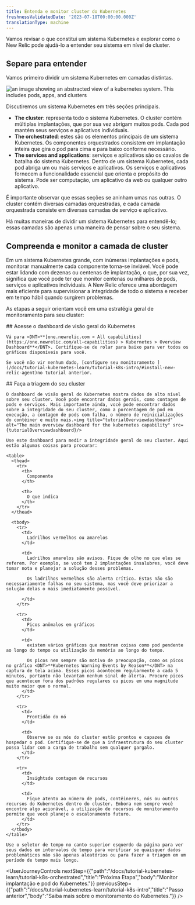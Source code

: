 ```yaml
---
title: Entenda e monitor cluster do Kubernetes
freshnessValidatedDate: '2023-07-18T00:00:00.000Z'
translationType: machine
---
```





Vamos revisar o que constitui um sistema Kubernetes e explorar como o New Relic pode ajudá-lo a entender seu sistema em nível de cluster.

## Separe para entender

Vamos primeiro dividir um sistema Kubernetes em camadas distintas.

<img
  title="k8sDiagramContext"
  alt="an image showing an abstracted view of a kubernetes system. This includes pods, apps, and clusters"
  src={k8sDiagramContext}
/>

Discutiremos um sistema Kubernetes em três seções principais.

* <DNT>**The cluster**</DNT>: representa todo o sistema Kubernetes. O cluster contém múltiplas implantações, que por sua vez abrigam muitos pods. Cada pod mantém seus serviços e aplicativos individuais.
* <DNT>**The orchestrated**</DNT>: estes são os elementos principais de um sistema Kubernetes. Os componentes orquestrados consistem em implantação inteira que gira o pod para cima e para baixo conforme necessário.
* <DNT>**The services and applications**</DNT>: serviços e aplicativos são os cavalos de batalha do sistema Kubernetes. Dentro de um sistema Kubernetes, cada pod abriga um ou mais serviços e aplicativos. Os serviços e aplicativos fornecem a funcionalidade essencial que orienta o propósito do sistema. Pode ser computação, um aplicativo da web ou qualquer outro aplicativo.

É importante observar que essas seções se aninham umas nas outras. O cluster contém diversas camadas orquestradas, e cada camada orquestrada consiste em diversas camadas de serviço e aplicativo.

<Callout variant="important">
  Há muitas maneiras de dividir um sistema Kubernetes para entendê-lo; essas camadas são apenas uma maneira de pensar sobre o seu sistema.
</Callout>

## Compreenda e monitor a camada de cluster

Em um sistema Kubernetes grande, com inúmeras implantações e pods, monitorar manualmente cada componente torna-se inviável. Você pode estar lidando com dezenas ou centenas de implantação, o que, por sua vez, significa que você pode ter que monitor centenas ou milhares de pods, serviços e aplicativos individuais. A New Relic oferece uma abordagem mais eficiente para supervisionar a integridade de todo o sistema e receber <InlinePopover type="alerts"/>em tempo hábil quando surgirem problemas.

As etapas a seguir orientam você em uma estratégia geral de monitoramento para seu cluster:

<Steps>
  <Step>
    ## Acesse o dashboard de visão geral do Kubernetes

    Vá para <DNT>**[one.newrelic.com > All capabilities](https://one.newrelic.com/all-capabilities) > Kubernetes > Overview Dashboard**</DNT>. Certifique-se de rolar para baixo para ver todos os gráficos disponíveis para você.

    Se você não vir nenhum dado, [configure seu monitoramento ](/docs/tutorial-kubernetes-learn/tutorial-k8s-intro/#install-new-relic-agent)no tutorial anterior.
  </Step>

  <Step>
    ## Faça a triagem do seu cluster

    O dashboard de visão geral do Kubernetes mostra dados de alto nível sobre seu cluster. Você pode encontrar dados gerais, como contagem de pods e serviços. Mais importante ainda, você pode encontrar dados sobre a integridade do seu cluster, como a porcentagem de pod em execução, a contagem de pods com falha, o número de reinicializações do contêiner e muito mais.<img title="tutorialOverviewdashboard" alt="The main overview dashboard for the kubernetes capability" src={tutorialOverviewdashboard}/>

    Use este dashboard para medir a integridade geral do seu cluster. Aqui estão algumas coisas para procurar:

    <table>
      <thead>
        <tr>
          <th>
            Componente
          </th>

          <th>
            O que indica
          </th>
        </tr>
      </thead>

      <tbody>
        <tr>
          <td>
            Ladrilhos vermelhos ou amarelos
          </td>

          <td>
            Ladrilhos amarelos são avisos. Fique de olho no que eles se referem. Por exemplo, se você tem 2 implantações insalubres, você deve tomar nota e planejar a solução desses problemas.

            Os ladrilhos vermelhos são alerta crítico. Estas não são necessariamente falhas no seu sistema, mas você deve priorizar a solução delas o mais imediatamente possível.  

          </td>
        </tr>

        <tr>
          <td>
            Picos anômalos em gráficos
          </td>

          <td>
            existem vários gráficos que mostram coisas como pod pendente ao longo do tempo ou utilização da memória ao longo do tempo.

            Os picos nem sempre são motivo de preocupação, como os picos no gráfico <DNT>**Kubernetes Warning Events by Reason**</DNT> na captura de tela acima. Esses picos acontecem regularmente a cada 5 minutos, portanto não levantam nenhum sinal de alerta. Procure picos que acontecem fora dos padrões regulares ou picos em uma magnitude muito maior que o normal.
          </td>
        </tr>

        <tr>
          <td>
            Prontidão do nó
          </td>

          <td>
            Observe se os nós do cluster estão prontos e capazes de hospedar o pod. Certifique-se de que a infraestrutura do seu cluster possa lidar com a carga de trabalho sem qualquer gargalo.
          </td>
        </tr>

        <tr>
          <td>
            Insightsde contagem de recursos
          </td>

          <td>
            Fique atento ao número de pods, contêineres, nós ou outros recursos do Kubernetes dentro do cluster. Embora nem sempre você encontre algo acionável, a utilização de recursos de monitoramento permite que você planeje o escalonamento futuro.
          </td>
        </tr>
      </tbody>
    </table>

    Use o seletor de tempo no canto superior esquerdo da página para ver seus dados em intervalos de tempo para verificar se quaisquer dados problemáticos não são apenas aleatórios ou para fazer a triagem em um período de tempo mais longo.
  </Step>
</Steps>

<UserJourneyControls
  nextStep={{"path":"/docs/tutorial-kubernetes-learn/tutorial-k8s-orchestrated","title":"Próxima Etapa","body":"Monitor implantação e pod do Kubernetes."}}
  previousStep={{"path":"/docs/tutorial-kubernetes-learn/tutorial-k8s-intro","title":"Passo anterior","body":"Saiba mais sobre o monitoramento do Kubernetes."}}
/>